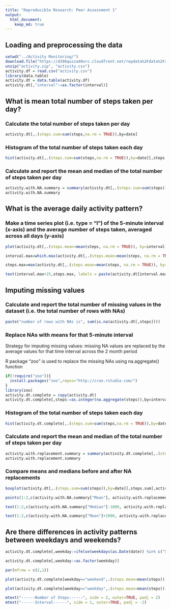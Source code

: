 ```yaml
---
title: "Reproducible Research: Peer Assessment 1"
output: 
  html_document: 
    keep_md: true
---
```

## Loading and preprocessing the data

```r
setwd("../Activity Monitoring/")
download.file("https://d396qusza40orc.cloudfront.net/repdata%2Fdata%2Factivity.zip","activity.zip")
unzip("activity.zip", "activity.csv")
activity.df = read.csv("activity.csv")
library(data.table)
activity.dt = data.table(activity.df)
activity.dt[,"interval":=as.factor(interval)]
```
## What is mean total number of steps taken per day?

### Calculate the total number of steps taken per day
```r
activity.dt[,.(steps.sum=sum(steps,na.rm = TRUE)),by=date]
```

### Histogram of the total number of steps taken each day
```r
hist(activity.dt[,.(steps.sum=sum(steps,na.rm = TRUE)),by=date][,steps.sum],main = "histogram of sum of steps per day", xlab = "Total Steps in a Day")
```

### Calculate and report the mean and median of the total number of steps taken per day
```r
activity.with.NA.summary = summary(activity.dt[,.(steps.sum=sum(steps)),by=date][,steps.sum])
activity.with.NA.summary
```

## What is the average daily activity pattern?

### Make a time series plot (i.e. type = "l") of the 5-minute interval (x-axis) and the average number of steps taken, averaged across all days (y-axis)
```r
plot(activity.dt[,.(steps.mean=mean(steps, na.rm = TRUE)), by=interval][,steps.mean],type="l", xlab = "5 minute intervals in a day", ylab = "Average number of steps", main = "Time series plot of average number of steps \n for each 5 minute interval in a day")

interval.max=which.max(activity.dt[,.(steps.mean=mean(steps, na.rm = TRUE)), by=interval][,steps.mean])

steps.max=max(activity.dt[,.(steps.mean=mean(steps, na.rm = TRUE)), by=interval][,steps.mean])

text(interval.max+25,steps.max, labels = paste(activity.dt[interval.max,interval], round(steps.max), sep = ","))
```

## Imputing missing values

### Calculate and report the total number of missing values in the dataset (i.e. the total number of rows with NAs)
```r
paste("number of rows with NAs is", sum(is.na(activity.dt[,steps])))
```

### Replace NAs with means  for that 5-minute interval
Strategy for imputing missing values: missing NA values are replaced by the average values for that time interval across the 2 month period

R package "zoo" is used to replace the missing NAs using na.aggregate() function 
```r
if(!require("zoo")){
  install.packages("zoo",repos="http://cran.rstudio.com/")
}
library(zoo)
activity.dt.complete = copy(activity.dt)
activity.dt.complete[,steps:=as.integer(na.aggregate(steps)),by=interval]
```

### Histogram of the total number of steps taken each day
```r
hist(activity.dt.complete[,.(steps.sum=sum(steps,na.rm = TRUE)),by=date][,steps.sum],main = "histogram of sum of steps per day", xlab = "Total Steps in a Day")
```

### Calculate and report the mean and median of the total number of steps taken per day
```r
activity.with.replacement.summary = summary(activity.dt.complete[,.(steps.sum=sum(steps)),by=date][,steps.sum])
activity.with.replacement.summary
```

### Compare means and medians before and after NA replacements
```r
boxplot(activity.dt[,.(steps.sum=sum(steps)),by=date][,steps.sum],activity.dt.complete[,.(steps.sum=sum(steps,na.rm = TRUE)),by=date][,steps.sum], names = c("before NA replacement","after NA replacement"), main = "Comparison of Sum of Steps\nbefore and after NA replacement")

points(1:2,c(activity.with.NA.summary["Mean"], activity.with.replacement.summary["Mean"]),pch=15)

text(1:2,c(activity.with.NA.summary["Median"]-1000, activity.with.replacement.summary["Median"]-1500),labels = c(paste("Median = ",activity.with.NA.summary["Median"]),paste("Median = ", activity.with.replacement.summary["Median"])))

text(1:2,c(activity.with.NA.summary["Mean"]+1000, activity.with.replacement.summary["Mean"]+1000),labels = c(paste("Mean = ",activity.with.NA.summary["Mean"]),paste("Mean = ", activity.with.replacement.summary["Mean"])))
```


## Are there differences in activity patterns between weekdays and weekends?

```r
activity.dt.complete[,weekday:=ifelse(weekdays(as.Date(date)) %in% c("Saturday","Sunday"),"weekend","weekday")]

activity.dt.complete[,weekday:=as.factor(weekday)]

par(mfrow = c(2,1))

plot(activity.dt.complete[weekday=="weekend",.(steps.mean=mean(steps)),by=interval][,steps.mean], type="l", ylim = c(0,250), xlab = "", ylab = "", main = "Weekend")

plot(activity.dt.complete[weekday=="weekday",.(steps.mean=mean(steps)),by=interval][,steps.mean], type="l", ylim = c(0,250), xlab = "", ylab = "", main = "Weekday")

mtext("------Number of Steps------", side = 2, outer=TRUE, padj = 2)
mtext("------Interval------", side = 1, outer=TRUE, padj = -2)
```